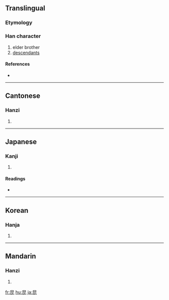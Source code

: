 {{also|皆}}

==Translingual==
===Etymology===
{{Han compound|ls=ic|日|比}}

===Han character===
{{Han char|rn=72|rad=日|as=04|sn=8|four=6071<sub>1</sub>|canj=日心心 (APP)|ids=⿱[[日]][[比]]}}

# elder brother
# [[descendants]]

====References====
* {{Han ref|kx=0490.390|dkj=13792|dj=0852.090|hdz=21489.090|uh=6606|ud=26118|bh=A9F8|bd=43512}}

----

==Cantonese==

===Hanzi===
{{yue-hanzi|jyut=|y=gwan1}}

# {{defn|Cantonese}}

----

==Japanese==

===Kanji===
{{ja-kanji|grade=c|rs=日04}}

# {{defn|Japanese}}

====Readings====
* {{ja-readings|on=[[こん]] (kon)|kun=[[あに]] (ani)}}

----

==Korean==

===Hanja===
{{ko-hanja|hangeul=[[곤]], [[혼]]|eumhun=|rv=gon, hon|mr=kon, hon|y=kon, hon}}

# {{defn|Korean}}

----

==Mandarin==

===Hanzi===
{{cmn-hanzi|pin=[[kūn]] ([[kun1]])|wg=k'un<sup>1</sup>}}

# {{defn|Mandarin}}

[[fr:昆]]
[[hu:昆]]
[[ja:昆]]